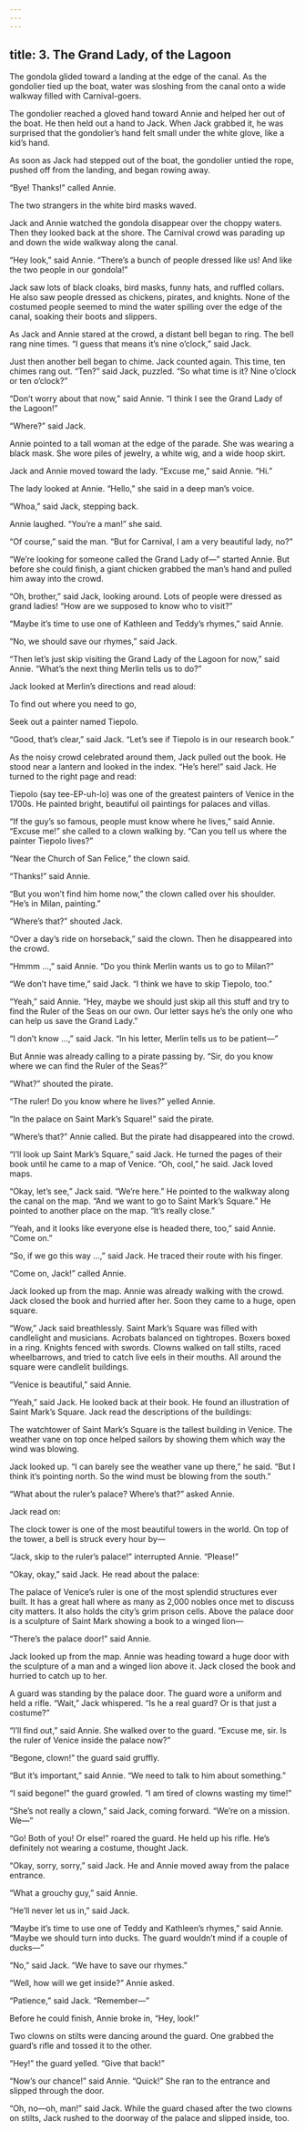 ```yaml
---
---
---
```

title: 3. The Grand Lady, of the Lagoon
---



The gondola glided toward a landing at the edge of the canal. As the gondolier tied up the boat, water was sloshing from the canal onto a wide walkway filled with Carnival-goers.

The gondolier reached a gloved hand toward Annie and helped her out of the boat. He then held out a hand to Jack. When Jack grabbed it, he was surprised that the gondolier’s hand felt small under the white glove, like a kid’s hand.

As soon as Jack had stepped out of the boat, the gondolier untied the rope, pushed off from the landing, and began rowing away.

“Bye! Thanks!” called Annie.

The two strangers in the white bird masks waved.

Jack and Annie watched the gondola disappear over the choppy waters. Then they looked back at the shore. The Carnival crowd was parading up and down the wide walkway along the canal.

“Hey look,” said Annie. “There’s a bunch of people dressed like us! And like the two people in our gondola!”

Jack saw lots of black cloaks, bird masks, funny hats, and ruffled collars. He also saw people dressed as chickens, pirates, and knights. None of the costumed people seemed to mind the water spilling over the edge of the canal, soaking their boots and slippers.

As Jack and Annie stared at the crowd, a distant bell began to ring. The bell rang nine times. “I guess that means it’s nine o’clock,” said Jack.

Just then another bell began to chime. Jack counted again. This time, ten chimes rang out. “Ten?” said Jack, puzzled. “So what time is it? Nine o’clock or ten o’clock?”

“Don’t worry about that now,” said Annie. “I think I see the Grand Lady of the Lagoon!”

“Where?” said Jack.

Annie pointed to a tall woman at the edge of the parade. She was wearing a black mask. She wore piles of jewelry, a white wig, and a wide hoop skirt.

Jack and Annie moved toward the lady. “Excuse me,” said Annie. “Hi.”

The lady looked at Annie. “Hello,” she said in a deep man’s voice.

“Whoa,” said Jack, stepping back.

Annie laughed. “You’re a man!” she said.

“Of course,” said the man. “But for Carnival, I am a very beautiful lady, no?”

“We’re looking for someone called the Grand Lady of—” started Annie. But before she could finish, a giant chicken grabbed the man’s hand and pulled him away into the crowd.

“Oh, brother,” said Jack, looking around. Lots of people were dressed as grand ladies! “How are we supposed to know who to visit?”

“Maybe it’s time to use one of Kathleen and Teddy’s rhymes,” said Annie.

“No, we should save our rhymes,” said Jack.

“Then let’s just skip visiting the Grand Lady of the Lagoon for now,” said Annie. “What’s the next thing Merlin tells us to do?”

Jack looked at Merlin’s directions and read aloud:

To find out where you need to go,

Seek out a painter named Tiepolo.

“Good, that’s clear,” said Jack. “Let’s see if Tiepolo is in our research book.”

As the noisy crowd celebrated around them, Jack pulled out the book. He stood near a lantern and looked in the index. “He’s here!” said Jack. He turned to the right page and read:

Tiepolo (say tee-EP-uh-lo) was one of the greatest painters of Venice in the 1700s. He painted bright, beautiful oil paintings for palaces and villas.



“If the guy’s so famous, people must know where he lives,” said Annie. “Excuse me!” she called to a clown walking by. “Can you tell us where the painter Tiepolo lives?”

“Near the Church of San Felice,” the clown said.

“Thanks!” said Annie.

“But you won’t find him home now,” the clown called over his shoulder. “He’s in Milan, painting.”

“Where’s that?” shouted Jack.

“Over a day’s ride on horseback,” said the clown. Then he disappeared into the crowd.

“Hmmm …,” said Annie. “Do you think Merlin wants us to go to Milan?”

“We don’t have time,” said Jack. “I think we have to skip Tiepolo, too.”

“Yeah,” said Annie. “Hey, maybe we should just skip all this stuff and try to find the Ruler of the Seas on our own. Our letter says he’s the only one who can help us save the Grand Lady.”

“I don’t know …,” said Jack. “In his letter, Merlin tells us to be patient—”

But Annie was already calling to a pirate passing by. “Sir, do you know where we can find the Ruler of the Seas?”

“What?” shouted the pirate.

“The ruler! Do you know where he lives?” yelled Annie.

“In the palace on Saint Mark’s Square!” said the pirate.

“Where’s that?” Annie called. But the pirate had disappeared into the crowd.

“I’ll look up Saint Mark’s Square,” said Jack. He turned the pages of their book until he came to a map of Venice. “Oh, cool,” he said. Jack loved maps.

“Okay, let’s see,” Jack said. “We’re here.” He pointed to the walkway along the canal on the map. “And we want to go to Saint Mark’s Square.” He pointed to another place on the map. “It’s really close.”

“Yeah, and it looks like everyone else is headed there, too,” said Annie. “Come on.”

“So, if we go this way …,” said Jack. He traced their route with his finger.

“Come on, Jack!” called Annie.

Jack looked up from the map. Annie was already walking with the crowd. Jack closed the book and hurried after her. Soon they came to a huge, open square.

“Wow,” Jack said breathlessly. Saint Mark’s Square was filled with candlelight and musicians. Acrobats balanced on tightropes. Boxers boxed in a ring. Knights fenced with swords. Clowns walked on tall stilts, raced wheelbarrows, and tried to catch live eels in their mouths. All around the square were candlelit buildings.

“Venice is beautiful,” said Annie.

“Yeah,” said Jack. He looked back at their book. He found an illustration of Saint Mark’s Square. Jack read the descriptions of the buildings:

The watchtower of Saint Mark’s Square is the tallest building in Venice. The weather vane on top once helped sailors by showing them which way the wind was blowing.



Jack looked up. “I can barely see the weather vane up there,” he said. “But I think it’s pointing north. So the wind must be blowing from the south.”

“What about the ruler’s palace? Where’s that?” asked Annie.

Jack read on:

The clock tower is one of the most beautiful towers in the world. On top of the tower, a bell is struck every hour by—



“Jack, skip to the ruler’s palace!” interrupted Annie. “Please!”

“Okay, okay,” said Jack. He read about the palace:



The palace of Venice’s ruler is one of the most splendid structures ever built. It has a great hall where as many as 2,000 nobles once met to discuss city matters. It also holds the city’s grim prison cells. Above the palace door is a sculpture of Saint Mark showing a book to a winged lion—



“There’s the palace door!” said Annie.

Jack looked up from the map. Annie was heading toward a huge door with the sculpture of a man and a winged lion above it. Jack closed the book and hurried to catch up to her.

A guard was standing by the palace door. The guard wore a uniform and held a rifle. “Wait,” Jack whispered. “Is he a real guard? Or is that just a costume?”

“I’ll find out,” said Annie. She walked over to the guard. “Excuse me, sir. Is the ruler of Venice inside the palace now?”

“Begone, clown!” the guard said gruffly.

“But it’s important,” said Annie. “We need to talk to him about something.”

“I said begone!” the guard growled. “I am tired of clowns wasting my time!”

“She’s not really a clown,” said Jack, coming forward. “We’re on a mission. We—”

“Go! Both of you! Or else!” roared the guard. He held up his rifle. He’s definitely not wearing a costume, thought Jack.

“Okay, sorry, sorry,” said Jack. He and Annie moved away from the palace entrance.

“What a grouchy guy,” said Annie.

“He’ll never let us in,” said Jack.

“Maybe it’s time to use one of Teddy and Kathleen’s rhymes,” said Annie. “Maybe we should turn into ducks. The guard wouldn’t mind if a couple of ducks—”

“No,” said Jack. “We have to save our rhymes.”

“Well, how will we get inside?” Annie asked.

“Patience,” said Jack. “Remember—”

Before he could finish, Annie broke in, “Hey, look!”

Two clowns on stilts were dancing around the guard. One grabbed the guard’s rifle and tossed it to the other.

“Hey!” the guard yelled. “Give that back!”

“Now’s our chance!” said Annie. “Quick!” She ran to the entrance and slipped through the door.

“Oh, no—oh, man!” said Jack. While the guard chased after the two clowns on stilts, Jack rushed to the doorway of the palace and slipped inside, too.